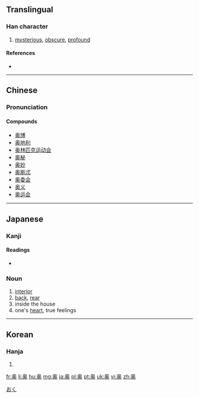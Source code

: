 {{also|奧}}
==Translingual==

===Han character===
{{Han char|rn=37|rad=大|as=09|sn=12|four=|canj=竹月大 (HBK), X竹月大 (XHBK)|ids=⿱⿵⿱[[丿]][[冂]][[米]][[大]]}}

# [[mysterious]], [[obscure]], [[profound]]

====References====
* {{Han ref|kx=0253.151|dkj=05981|hdz=10545.070|uh=5965|ud=22885}}

----

==Chinese==
{{zh-hanzi-box|奥|[[奧]]}}

===Pronunciation===
{{zh-pron
|m=ào,yù
|c=ou3,juk1
|mc=y
|oc=y
|cat=a
}}

====Compounds====
* [[奥博]]
* [[奥地利]]
* [[奥林匹克运动会]]
* [[奥秘]]
* [[奥妙]]
* [[奥斯忒]]
* [[奥委会]]
* [[奥义]]
* [[奥运会]]

----

==Japanese==

===Kanji===
{{ja-kanji|grade=c|rs=大09}}

====Readings====
* {{ja-readings|goon=[[おう]] (ō), [[おく]] (oku)|kanon=[[いく]] (iku), [[おう]] (ō)|kanyoon=[[おく]] (oku)|kun=[[おく]] (oku), [[くま]] (kuma)}}

===Noun===
{{ja-noun|おく}} 

# [[interior]]
# [[back]], [[rear]]
# inside the house
# one's [[heart]], true feelings 

[[Category:1000 Japanese basic words|おく]]

----

==Korean==

===Hanja===
{{ko-hanja|hangeul=[[오]], [[욱]]|rv=o, uk|mr=o, uk}}

# {{defn|lang=ko|sort=大09}}

[[fr:奥]]
[[li:奥]]
[[hu:奥]]
[[mg:奥]]
[[ja:奥]]
[[pl:奥]]
[[pt:奥]]
[[uk:奥]]
[[vi:奥]]
[[zh:奥]]